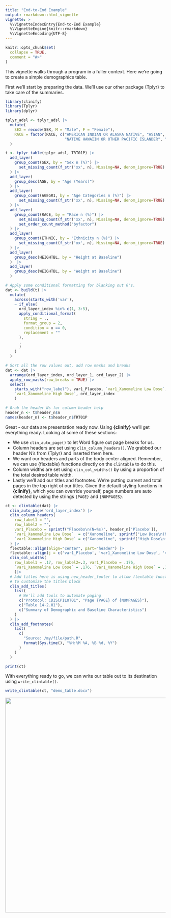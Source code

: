 ```yaml
---
title: "End-to-End Example"
output: rmarkdown::html_vignette
vignette: >
  %\VignetteIndexEntry{End-to-End Example}
  %\VignetteEngine{knitr::rmarkdown}
  %\VignetteEncoding{UTF-8}
---
```


```r
knitr::opts_chunk$set(
  collapse = TRUE,
  comment = "#>"
)
```

This vignette walks through a program in a fuller context. Here we're going to create a simple demographics table.

First we'll start by preparing the data. We'll use our other package {Tplyr} to take care of the summaries. 

```r
library(clinify)
library(Tplyr)
library(dplyr)

tplyr_adsl <- tplyr_adsl |> 
  mutate(
    SEX = recode(SEX, M = "Male", F = "Female"), 
    RACE = factor(RACE, c("AMERICAN INDIAN OR ALASKA NATIVE", "ASIAN", "BLACK OR AFRICAN AMERICAN", 
                          "NATIVE HAWAIIN OR OTHER PACIFIC ISLANDER", "WHITE", "MULTIPLE"))
  )

t <- tplyr_table(tplyr_adsl, TRT01P) |> 
  add_layer( 
    group_count(SEX, by = "Sex n (%)") |> 
      set_missing_count(f_str('xx', n), Missing=NA, denom_ignore=TRUE)
  ) |> 
  add_layer(
    group_desc(AGE, by = "Age (Years)")
  ) |> 
  add_layer(
    group_count(AGEGR1, by = "Age Categories n (%)") |> 
      set_missing_count(f_str('xx', n), Missing=NA, denom_ignore=TRUE)
  ) |> 
  add_layer(
    group_count(RACE, by = "Race n (%)") |> 
      set_missing_count(f_str('xx', n), Missing=NA, denom_ignore=TRUE) |> 
      set_order_count_method("byfactor")
  ) |> 
  add_layer(
    group_count(ETHNIC, by = "Ethnicity n (%)") |> 
      set_missing_count(f_str('xx', n), Missing=NA, denom_ignore=TRUE)
  ) |> 
  add_layer(
    group_desc(HEIGHTBL, by = "Height at Baseline")
  )  |> 
  add_layer(
    group_desc(WEIGHTBL, by = "Weight at Baseline")
  ) 

# Apply some conditional formatting for blanking out 0's. 
dat <- build(t) |> 
  mutate(
    across(starts_with('var'),
    ~ if_else(
      ord_layer_index %in% c(1, 3:5),
      apply_conditional_format(
        string = .,
        format_group = 2,
        condition = x == 0,
        replacement = ""
      ),
      .
      )
    )
  )

# Sort all the row values out, add row masks and breaks
dat <- dat |> 
  arrange(ord_layer_index, ord_layer_1, ord_layer_2) |> 
  apply_row_masks(row_breaks = TRUE) |> 
  select(
    starts_with("row_label"), var1_Placebo, `var1_Xanomeline Low Dose`,
    `var1_Xanomeline High Dose`, ord_layer_index
    )

# Grab the header Ns for column header help
header_n <- t$header_n$n
names(header_n) <- t$header_n$TRT01P
```

Great - our data are presentation ready now. Using **{clinify}** we'll get everything ready. Looking at some of these sections:

- We use `clin_auto_page()` to let Word figure out page breaks for us.
- Column headers are set using `clin_column_headers()`. We grabbed our header N's from {Tplyr} and inserted them here.
- We want our headers and parts of the body center aligned. Remember, we can use {flextable} functions directly on the `clintable` to do this.
- Column widths are set using `clin_col_widths()` by using a proportion of the total desired table width. 
- Lastly we'll add our titles and footnotes. We're putting current and total pages in the top right of our titles. Given the default styling functions in **{clinify}**, which you can override yourself, page numbers are auto detected by using the strings `{PAGE}` and `{NUMPAGES}`.


```r
ct <- clintable(dat) |> 
  clin_auto_page('ord_layer_index') |> 
  clin_column_headers(
    row_label1 = "",
    row_label2 = "",
    var1_Placebo = sprintf("Placebo\n(N=%s)", header_n['Placebo']),
    `var1_Xanomeline Low Dose`  = c("Xanomeline", sprintf("Low Dose\n(N=%s)", header_n['Xanomeline Low Dose'])),
    `var1_Xanomeline High Dose` = c("Xanomeline", sprintf("High Dose\n(N=%s)", header_n['Xanomeline High Dose']))
  ) |> 
  flextable::align(align="center", part="header") |>
  flextable::align(j = c('var1_Placebo', 'var1_Xanomeline Low Dose', 'var1_Xanomeline High Dose'), align="center") |>
  clin_col_widths(
    row_label1 = .17, row_label2=.3, var1_Placebo = .176, 
    `var1_Xanomeline Low Dose` = .176, `var1_Xanomeline High Dose` = .176
    )|> 
  # Add titles here is using new_header_footer to allow flextable functions
  # to customize the titles block
  clin_add_titles(
    list(
      # We'll add tools to automate paging
      c("Protocol: CDISCPILOT01", "Page {PAGE} of {NUMPAGES}"),
      c("Table 14-2.01"),
      c("Summary of Demographic and Baseline Characteristics")
    ) 
  ) |> 
  clin_add_footnotes(
    list(
      c(
        "Source: /my/file/path.R", 
        format(Sys.time(), "%H:%M %A, %B %d, %Y")
      )
    )
  )

print(ct)
```

With everything ready to go, we can write our table out to its destination using `write_clintable()`.

```r
write_clintable(ct, "demo_table.docx")
```

<p align="center"><img src="e2e.png" width="675px"></p>

